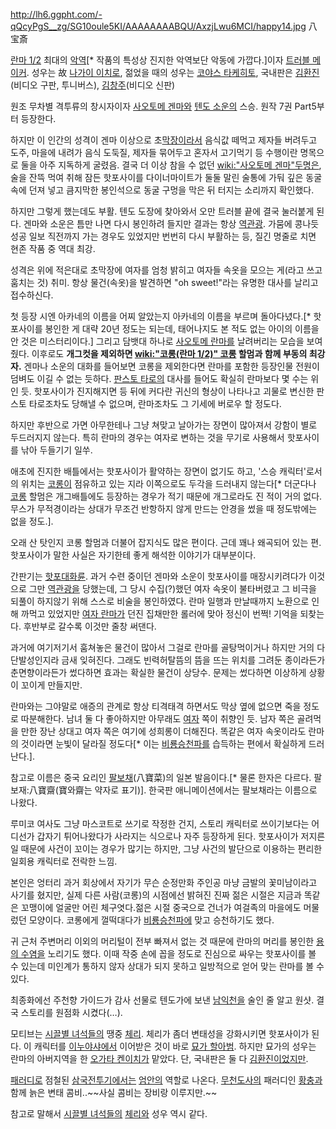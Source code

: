 http://lh6.ggpht.com/-qQcyPgS__zg/SG10oule5KI/AAAAAAAABQU/AxzjLwu6MCI/happy14.jpg
八宝斎

[[란마 1/2]] 최대의 [[악역]][* 작품의 특성상 진지한 악역보단 악동에 가깝다.]이자 [[트러블 메이커]]. 성우는 故 [[나가이 이치로]], 젊었을 때의 성우는 [[코야스 타케히토]], 국내판은 [[김환진]](비디오 구판, 투니버스), [[김창주]](비디오 신판)

원조 무차별 격투류의 창시자이자 [[사오토메 겐마]]와 [[텐도 소운]]의 스승. 원작 7권 Part5부터 등장한다.

하지만 이 인간의 성격이 겐마 이상으로 초[[막장]]이라서 음식값 떼먹고 제자들 버려두고 도주, 마을에 내려가 음식 도둑질, 제자들 묶어두고 혼자서 고기먹기 등 수행이란 명목으로 둘을 아주 지독하게 굴렸음. 결국 더 이상 참을 수 없던 [[wiki:"사오토메 겐마"두]][[텐도 소운|명]]은, 술을 잔뜩 먹여 취해 잠든 핫포사이를 다이너마이트가 둘둘 말린 술통에 가둬 깊은 동굴속에 던져 넣고 큼지막한 봉인석으로 동굴 구멍을 막은 뒤 터지는 소리까지 확인했다.

하지만 그렇게 했는데도 부활. 텐도 도장에 찾아와서 오만 트러블 끝에 결국 눌러붙게 된다. 겐마와 소운은 틈만 나면 다시 봉인하려 들지만 결과는 항상 [[역관광]]. 가뭄에 콩나듯 성공 일보 직전까지 가는 경우도 있었지만 번번히 다시 부활하는 등, 질긴 명줄로 치면 현존 작품 중 역대 최강.

성격은 위에 적은대로 초막장에 여자를 엄청 밝히고 여자들 속옷을 모으는 게(라고 쓰고 훔치는 것) 취미. 항상 물건(속옷)을 발견하면 "oh sweet!"라는 유명한 대사를 날리고 접수하신다.

첫 등장 시엔 아카네의 이름을 어찌 알았는지 아카네의 이름을 부르며 돌아다녔다.[* 핫포사이를 봉인한 게 대략 20년 정도는 되는데, 태어나지도 본 적도 없는 아이의 이름을 안 것은 미스터리이다.] 그리고 담뱃대 하나로 [[사오토메 란마]]를 날려버리는 모습을 보여줬다. 이후로도 '''개그컷을 제외하면 [[wiki:"코롱(란마 1/2)" 코롱]] 할멈과 함께 부동의 최강자.''' 겐마나 소운의 대화를 들어보면 코롱을 제외한다면 란마를 포함한 등장인물 전원이 덤벼도 이길 수 없는 듯하다. [[판스토 타로]]의 대사를 들어도 확실히 란마보다 몇 수는 위인 듯. 핫포사이가 진지해지면 등 뒤에 커다란 귀신의 형상이 나타나고 괴물로 변신한 판스토 타로조차도 당해낼 수 없으며, 란마조차도 그 기세에 버로우 할 정도다.

하지만 후반으로 가면 아무한테나 그냥 쳐맞고 날아가는 장면이 많아져서 강함이 별로 두드러지지 않는다. 특히 란마의 경우는 여자로 변하는 것을 무기로 사용해서 핫포사이를 낚아 두들기기 일쑤. 

애초에 진지한 배틀에서는 핫포사이가 활약하는 장면이 없기도 하고, '스승 캐릭터'로서의 위치는 [[코롱(란마 1/2)|코롱]]이 점유하고 있는 지라 이쪽으로도 두각을 드러내지 않는다[* 더군다나 [[코롱(란마 1/2)|코롱]] 할멈은 개그배틀에도 등장하는 경우가 적기 때문에 개그로라도 진 적이 거의 없다. 무스가 무적경이라는 상대가 무조건 반항하지 않게 만드는 안경을 썼을 때 정도밖에는 없을 정도.].

오래 산 탓인지 코롱 할멈과 더불어 잡지식도 많은 편이다. 근데 꽤나 왜곡되어 있는 편. 핫포사이가 말한 사실은 자기한테 좋게 해석한 이야기가 대부분이다.

간판기는 [[팔보대화륜|핫포대화륜]]. 과거 수련 중이던 겐마와 소운이 핫포사이를 매장시키려다가 이것으로 그만 [[역관광]]을 당했는데, 그 당시 수집(?)했던 여자 속옷이 불타버렸고 그 비극을 되풀이 하지않기 위해 스스로 비술을 봉인하였다. 란마 일행과 만날때까지 노환으로 인해 까먹고 있었지만 [[여자 란마]]가 던진 집채만한 롤러에 맞아 정신이 번쩍! 기억을 되찾는다. 후반부로 갈수록 이것만 줄창 써댄다.

과거에 여기저기서 훔쳐놓은 물건이 많아서 그걸로 란마를 골탕먹이거나 하지만 거의 다 단발성인지라 금새 잊혀진다. 그래도 빈력허탈뜸의 뜸을 뜨는 위치를 그려둔 종이라든가 춘면향이라든가 썼다하면 효과는 확실한 물건이 상당수. 문제는 썼다하면 이상하게 상황이 꼬이게 만들지만.

란마와는 그야말로 애증의 관계로 항상 티격태격 하면서도 막상 옆에 없으면 죽을 정도로 따분해한다. 남녀 둘 다 좋아하지만 아무래도 [[여자 란마|여자]] 쪽이 취향인 듯. 남자 쪽은 골려먹을 만한 장난 상대고 여자 쪽은 여기에 성희롱이 더해진다. 똑같은 여자 속옷이라도 란마의 것이라면 눈빛이 달라질 정도다[* 이는 [[비룡승천파]]를 습득하는 편에서 확실하게 드러난다.].

참고로 이름은 중국 요리인 [[팔보채]](八寶菜)의 일본 발음이다.[* 물론 한자은 다르다. 팔보재:八寶齋(寶와齋는 약자로 표기)]. 한국판 애니메이션에서는 팔보채라는 이름으로 나왔다.

루미코 여사도 그냥 마스코트로 쓰기로 작정한 건지, 스토리 캐릭터로 쓰이기보다는 어디선가 갑자기 튀어나왔다가 사라지는 식으로나 자주 등장하게 된다. 핫포사이가 저지른 일 때문에 사건이 꼬이는 경우가 많기는 하지만, 그냥 사건의 발단으로 이용하는 편리한 일회용 캐릭터로 전락한 느낌.

본인은 엉터리 과거 회상에서 자기가 무슨 순정만화 주인공 마냥 금발의 꽃미남이라고 사기를 혔지만, 실제 다른 사람(코롱)의 시점에선 밝혀진 진짜 젊은 시절은 지금과 똑같은 꼬맹이에 얼굴만 어린 체구엿다.젊은 시절 중국으로 건너가 여걸족의 마을에도 머물렀던 모양이다. 코롱에게 껄떡대다가 [[비룡승천파]]에 맞고 승천하기도 했다.

귀 근처 주변머리 이외의 머리털이 전부 빠져서 없는 것 때문에 란마의 머리를 봉인한 [[용의 수염#s-1|용의 수염]]을 노리기도 했다. 이때 작중 손에 꼽을 정도로 진심으로 싸우는 핫포사이를 볼 수 있는데 미인계가 통하지 않자 상대가 되지 못하고 일방적으로 얻어 맞는 란마를 볼 수 있다.

최종화에선 주천향 가이드가 감사 선물로 텐도가에 보낸 [[남익천]]을 술인 줄 알고 원샷. 결국 스토리를 원점화 시켰다(…).

모티브는 [[시끌별 녀석들]]의 땡중 [[체리]]. 체리가 좀더 변태성을 강화시키면 핫포사이가 된다. 이 캐릭터를 [[이누야샤]]에서 이어받은 것이 바로 [[묘가 할아범]]. 하지만 묘가의 성우는 란마의 아버지역을 한 [[오가타 켄이치]]가 맡았다. 단, 국내판은 둘 다 [[김환진]]이었지만.

[[패러디]]로 점철된 [[삼국전투기]]에서는 [[엄안]]의 역할로 나온다. [[무천도사]]의 패러디인 [[황충]]과 함께 늙은 변태 콤비..~~사실 콤비는 장비랑 이루지만.~~

참고로 말해서 [[시끌별 녀석들]]의 [[체리]]와 성우 역시 같다.
